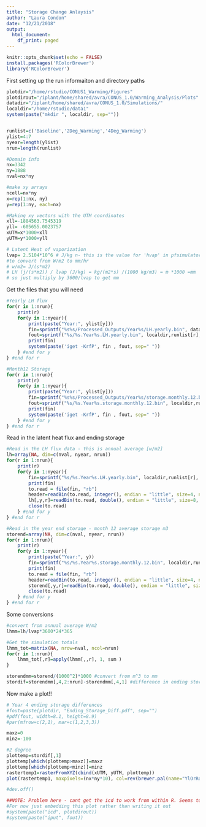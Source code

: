 ```yaml
---
title: "Storage Change Anlaysis"
author: "Laura Condon"
date: "12/21/2018"
output:
  html_document:
    df_print: paged
---
```


```r
knitr::opts_chunk$set(echo = FALSE)
install.packages('RColorBrewer')
library('RColorBrewer')
```

First setting up the run informaiton and directory paths
```r

plotdir="/home/rstudio/CONUS1_Warming/Figures"
plotdirout="/iplant/home/shared/avra/CONUS_1.0/Warming_Analysis/Plots"
datadir="/iplant/home/shared/avra/CONUS_1.0/Simulations/"
localdir="/home/rstudio/data1"
system(paste("mkdir ", localdir, sep=""))


runlist=c('Baseline','2Deg_Warming','4Deg_Warming')
ylist=4:7
nyear=length(ylist)
nrun=length(runlist)

#Domain info 
nx=3342
ny=1888
nval=nx*ny

#make xy arrays
ncell=nx*ny
x=rep(1:nx, ny)
y=rep(1:ny, each=nx)

#Making xy vectors with the UTM coordinates
xll=-1884563.7545319
yll= -605655.0023757
xUTM=x*1000+xll
yUTM=y*1000+yll

# Latent Heat of vaporization 
lvap= 2.5104*10^6 # J/kg n- this is the value for 'hvap' in pfsimulator/clm/clm_varcon.F90 
#to convert from W/m2 to mm/hr
# w/m2= J/(s*m2) 
# LH (j/(s*m2)) / lvap (J/kg) = kg/(m2*s) /(1000 kg/m3) = m *1000 =mm
# so just multiply by 3600/lvap to get mm   
```

Get the files that you will need
```r
#Yearly LH flux
for(r in 1:nrun){
	print(r)
	for(y in 1:nyear){
		print(paste("Year:", ylist[y]))
		fin=sprintf("%s%s/Processed_Outputs/Year%s/LH.yearly.bin", datadir,runlist[r], ylist[y])
		fout=sprintf("%s/%s.Year%s.LH.yearly.bin", localdir,runlist[r], ylist[y])
		print(fin)
		system(paste('iget -KrfP', fin , fout, sep=" "))
	} #end for y
} #end for r

#Month12 Storage
for(r in 1:nrun){
	print(r)
	for(y in 1:nyear){
		print(paste("Year:", ylist[y]))
		fin=sprintf("%s%s/Processed_Outputs/Year%s/storage.monthly.12.bin", datadir,runlist[r], ylist[y])
		fout=sprintf("%s/%s.Year%s.storage.monthly.12.bin", localdir,runlist[r], ylist[y])
		print(fin)
		system(paste('iget -KrfP', fin , fout, sep=" "))
	} #end for y
} #end for r
```

Read in the latent heat flux and ending storage
```r
#Read in the LH flux data - this is annual average [w/m2]
lh=array(NA, dim=c(nval, nyear, nrun))
for(r in 1:nrun){
	print(r)
	for(y in 1:nyear){
		fin=sprintf("%s/%s.Year%s.LH.yearly.bin", localdir,runlist[r], ylist[y])
		print(fin)
		to.read = file(fin, "rb")
		header=readBin(to.read, integer(), endian = "little", size=4, n=3)
		lh[,y,r]=readBin(to.read, double(), endian = "little", size=8, n=nval)
		close(to.read)	
	} #end for y
} #end for r

#Read in the year end storage - month 12 average storage m3
storend=array(NA, dim=c(nval, nyear, nrun))
for(r in 1:nrun){
	print(r)
	for(y in 1:nyear){
		print(paste("Year:", y))
		fin=sprintf("%s/%s.Year%s.storage.monthly.12.bin", localdir,runlist[r], ylist[y])
		print(fin)
		to.read = file(fin, "rb")
		header=readBin(to.read, integer(), endian = "little", size=4, n=3)
		storend[,y,r]=readBin(to.read, double(), endian = "little", size=8, n=nval)
		close(to.read)	
	} #end for y
} #end for r
```

Some conversions
```r
#convert from annual average W/m2
lhmm=lh/lvap*3600*24*365 

#Get the simulation totals
lhmm_tot=matrix(NA, nrow=nval, ncol=nrun)
for(r in 1:nrun){ 
	lhmm_tot[,r]=apply(lhmm[,,r], 1, sum )
}

storendmm=storend/(1000^2)*1000 #convert from m^3 to mm
stordif=storendmm[,4,2:nrun]-storendmm[,4,1] #difference in ending storage
```

Now make a plot!!
```r
# Year 4 ending storage differences
#fout=paste(plotdir, "Ending_Storage_Diff.pdf", sep="")
#pdf(fout, width=8.1, height=8.9)
#par(mfrow=c(2,1), mar=c(1,2,3,3))

maxz=0
minz=-100

#2 degree 
plottemp=stordif[,1]
plottemp[which(plottemp>maxz)]=maxz
plottemp[which(plottemp<minz)]=minz
rastertemp1=rasterFromXYZ(cbind(xUTM, yUTM, plottemp))
plot(rastertemp1, maxpixels=(nx*ny*10), col=rev(brewer.pal(name="YlOrRd", n=5)), colNA='lightblue',  legend=T, main="2 Degree Ending Storage dif [mm]", axes=F, zlim=c(minz, maxz))

#dev.off()

##NOTE: Problem here - cant get the icd to work from within R. Seems to only work within the terminal
#For now just embedding this plot rather than writing it out
#system(paste("icd", plotdirout))
#system(paste("iput", fout))

```
